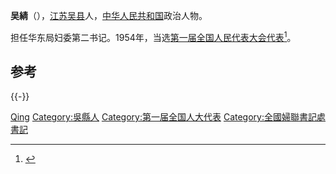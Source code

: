 '''吴綪'''（{{bd|1917年||1987年}}），[[江苏|江苏]][[吴县|吴县]]人，[[中华人民共和国|中华人民共和国]]政治人物。

担任华东局妇委第二书记。1954年，当选[[第一届全国人民代表大会代表名单|第一届全国人民代表大会代表]]<ref>{{cite book|author=全国人民代表大会常务委员会办公厅|title=中华人民共和国第一届全国人民代表大会代表名单|year=1955年|publisher=全国人民代表大会常务委员会办公厅|url=http://book.ucdrs.superlib.net/views/specific/2929/bookDetail.jsp?dxNumber=000005772167&d=546843D0AE2464CD1C95896344A85614&fenlei=04070402|access-date=2015-01-25|archive-date=2019-01-24|archive-url=https://web.archive.org/web/20190124105450/http://book.ucdrs.superlib.net/views/specific/2929/bookDetail.jsp?dxNumber=000005772167&d=546843D0AE2464CD1C95896344A85614&fenlei=04070402|dead-url=no}}</ref>。

== 参考 ==
{{reflist}}

{{-}}
{{start box}}
{{s-ppo|cpc}}
{{s-before|[[雷文_(中国人物)|雷文]]}}
{{s-title|[[中国共产党合肥市委员会|中国共产党合肥市委员会]]书记|1951年12月－1954年6月}}
{{s-after|[[丁继哲|丁继哲]]}}
{{end box}}

{{中国政治人物小作品}}
{{中华人民共和国妇女联合会第三届执行委员会}}

{{Authority control}}
{{DEFAULTSORT:Wu吴}}
[[Category:吴姓|Qing]]
[[Category:吳縣人|Category:吳縣人]]
[[Category:第一届全国人大代表|Category:第一届全国人大代表]]
[[Category:全國婦聯書記處書記|Category:全國婦聯書記處書記]]